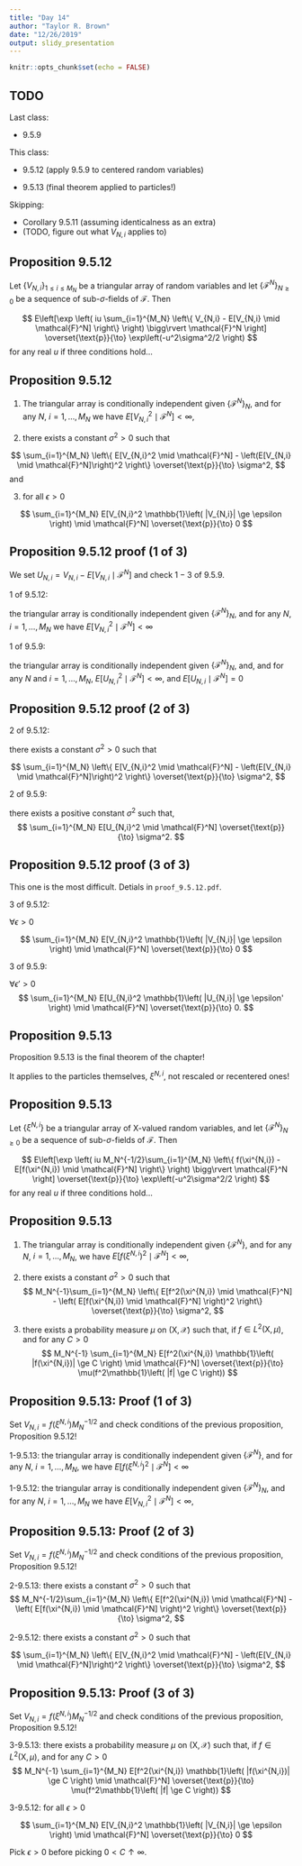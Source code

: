 ```yaml
---
title: "Day 14"
author: "Taylor R. Brown"
date: "12/26/2019"
output: slidy_presentation
---
```


```r
knitr::opts_chunk$set(echo = FALSE)
```


## TODO

Last class:

- 9.5.9

This class:

- 9.5.12 (apply 9.5.9 to centered random variables)

- 9.5.13 (final theorem applied to particles!)

Skipping:

- Corollary 9.5.11 (assuming identicalness as an extra)
- (TODO, figure out what $V_{N,i}$ applies to)


## Proposition 9.5.12

Let $\{V_{N,i}\}_{1 \le i \le M_N}$ be a triangular array of random variables and let $\{\mathcal{F}^N \}_{N \ge 0}$ be a sequence of sub-$\sigma$-fields of $\mathcal{F}$. Then

$$
E\left[\exp \left( iu \sum_{i=1}^{M_N} \left\{ V_{N,i}  - E[V_{N,i} \mid \mathcal{F}^N] \right\}  \right) \bigg\rvert \mathcal{F}^N \right] \overset{\text{p}}{\to} \exp\left(-u^2\sigma^2/2 \right)
$$
for any real $u$ if three conditions hold...


## Proposition 9.5.12

1. The triangular array is conditionally independent given $\{\mathcal{F}^N\}_N$, and for any $N$, $i=1,\ldots,M_N$ we have $E[V_{N,i}^2 \mid \mathcal{F}^N] < \infty$,

2. there exists a constant $\sigma^2 > 0$ such that 

$$
\sum_{i=1}^{M_N} \left\{ E[V_{N,i}^2 \mid \mathcal{F}^N] - \left(E[V_{N,i} \mid \mathcal{F}^N]\right)^2   \right\}  \overset{\text{p}}{\to} \sigma^2,
$$
and

3. for all $\epsilon > 0$

$$
\sum_{i=1}^{M_N} E[V_{N,i}^2 \mathbb{1}\left( |V_{N,i}| \ge \epsilon \right) \mid \mathcal{F}^N] \overset{\text{p}}{\to} 0
$$


## Proposition 9.5.12 proof (1 of 3)

We set $U_{N,i} = V_{N,i} - E[V_{N,i} \mid \mathcal{F}^N]$ and check $1-3$ of 9.5.9.


1 of 9.5.12: 

the triangular array is conditionally independent given $\{\mathcal{F}^N\}_N$, and for any $N$, $i=1,\ldots,M_N$ we have $E[V_{N,i}^2 \mid \mathcal{F}^N] < \infty$


1 of 9.5.9: 

the triangular array is conditionally independent given $\{\mathcal{F}^N\}_N$, and, and for any $N$ and $i=1,\ldots,M_N$,  $E[U_{N,i}^2 \mid \mathcal{F}^N] < \infty$, and $E[U_{N,i} \mid \mathcal{F}^N] = 0$



## Proposition 9.5.12 proof (2 of 3)


2 of 9.5.12: 

there exists a constant $\sigma^2 > 0$ such that 

$$
\sum_{i=1}^{M_N} \left\{ E[V_{N,i}^2 \mid \mathcal{F}^N] - \left(E[V_{N,i} \mid \mathcal{F}^N]\right)^2   \right\}  \overset{\text{p}}{\to} \sigma^2,
$$

2 of 9.5.9: 

there exists a positive constant $\sigma^2$ such that, 
$$
\sum_{i=1}^{M_N} E[U_{N,i}^2 \mid \mathcal{F}^N]  \overset{\text{p}}{\to} \sigma^2.
$$  

## Proposition 9.5.12 proof (3 of 3)

This one is the most difficult. Detials in `proof_9.5.12.pdf`.


3 of 9.5.12: 

$\forall \epsilon > 0$

$$
\sum_{i=1}^{M_N} E[V_{N,i}^2 \mathbb{1}\left( |V_{N,i}| \ge \epsilon \right) \mid \mathcal{F}^N] \overset{\text{p}}{\to} 0
$$

3 of 9.5.9: 

$\forall \epsilon' > 0$
$$
\sum_{i=1}^{M_N} E[U_{N,i}^2 \mathbb{1}\left( |U_{N,i}| \ge \epsilon' \right) \mid \mathcal{F}^N]  \overset{\text{p}}{\to} 0.
$$


## Proposition 9.5.13

Proposition 9.5.13 is the final theorem of the chapter!

It applies to the particles themselves, $\xi^{N,i}$, not rescaled or recentered ones!


## Proposition 9.5.13

Let $\{\xi^{N,i}\}$ be a triangular array of $\mathsf{X}$-valued random variables, and let $\{\mathcal{F}^N \}_{N \ge 0}$ be a sequence of sub-$\sigma$-fields of $\mathcal{F}$. Then

$$
E\left[\exp \left( iu M_N^{-1/2}\sum_{i=1}^{M_N} \left\{ f(\xi^{N,i})  - E[f(\xi^{N,i}) \mid \mathcal{F}^N] \right\}  \right) \bigg\rvert \mathcal{F}^N \right] \overset{\text{p}}{\to} \exp\left(-u^2\sigma^2/2 \right)
$$
for any real $u$ if three conditions hold...


## Proposition 9.5.13


1. The triangular array is conditionally independent given $\{\mathcal{F}^{N}\}$, and for any $N$, $i=1,\ldots,M_N$, we have $E[f(\xi^{N,i})^2 \mid \mathcal{F}^N] < \infty$,

2. there exists a constant $\sigma^2 > 0$ such that
$$
M_N^{-1}\sum_{i=1}^{M_N} \left\{ E[f^2(\xi^{N,i}) \mid \mathcal{F}^N] - \left( E[f(\xi^{N,i}) \mid \mathcal{F}^N] \right)^2 \right\} \overset{\text{p}}{\to} \sigma^2,
$$

3. there exists a probability measure $\mu$ on $(\mathsf{X}, \mathcal{X})$ such that, if $f \in L^2(\mathsf{X}, \mu)$, and for any $C > 0$
$$
M_N^{-1} \sum_{i=1}^{M_N} E[f^2(\xi^{N,i}) \mathbb{1}\left( |f(\xi^{N,i})| \ge C \right) \mid \mathcal{F}^N] \overset{\text{p}}{\to} \mu(f^2\mathbb{1}\left( |f| \ge C \right))
$$


## Proposition 9.5.13: Proof (1 of 3)

Set $V_{N,i} = f(\xi^{N,i}) M_N^{-1/2}$ and check conditions of the previous proposition, Proposition 9.5.12!
\newline


1-9.5.13: the triangular array is conditionally independent given $\{\mathcal{F}^{N}\}$, and for any $N$, $i=1,\ldots,M_N$, we have $E[f(\xi^{N,i})^2 \mid \mathcal{F}^N] < \infty$


1-9.5.12: the triangular array is conditionally independent given $\{\mathcal{F}^N\}_N$, and for any $N$, $i=1,\ldots,M_N$ we have $E[V_{N,i}^2 \mid \mathcal{F}^N] < \infty$,


## Proposition 9.5.13: Proof (2 of 3)

Set $V_{N,i} = f(\xi^{N,i}) M_N^{-1/2}$ and check conditions of the previous proposition, Proposition 9.5.12!
\newline

2-9.5.13: there exists a constant $\sigma^2 > 0$ such that
$$
M_N^{-1/2}\sum_{i=1}^{M_N} \left\{ E[f^2(\xi^{N,i}) \mid \mathcal{F}^N] - \left( E[f(\xi^{N,i}) \mid \mathcal{F}^N] \right)^2 \right\} \overset{\text{p}}{\to} \sigma^2,
$$


2-9.5.12: there exists a constant $\sigma^2 > 0$ such that 

$$
\sum_{i=1}^{M_N} \left\{ E[V_{N,i}^2 \mid \mathcal{F}^N] - \left(E[V_{N,i} \mid \mathcal{F}^N]\right)^2   \right\}  \overset{\text{p}}{\to} \sigma^2,
$$



## Proposition 9.5.13: Proof (3 of 3)


Set $V_{N,i} = f(\xi^{N,i}) M_N^{-1/2}$ and check conditions of the previous proposition, Proposition 9.5.12!
\newline


3-9.5.13: there exists a probability measure $\mu$ on $(\mathsf{X}, \mathcal{X})$ such that, if $f \in L^2(\mathsf{X}, \mu)$, and for any $C > 0$
$$
M_N^{-1} \sum_{i=1}^{M_N} E[f^2(\xi^{N,i}) \mathbb{1}\left( |f(\xi^{N,i})| \ge C \right) \mid \mathcal{F}^N] \overset{\text{p}}{\to} \mu(f^2\mathbb{1}\left( |f| \ge C \right))
$$


3-9.5.12: for all $\epsilon > 0$

$$
\sum_{i=1}^{M_N} E[V_{N,i}^2 \mathbb{1}\left( |V_{N,i}| \ge \epsilon \right) \mid \mathcal{F}^N] \overset{\text{p}}{\to} 0
$$

Pick $\epsilon>0$ before picking $0 < C \uparrow \infty$.